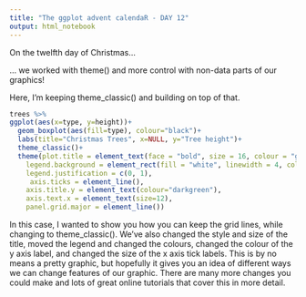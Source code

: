 ```yaml
---
title: "The ggplot advent calendaR - DAY 12"
output: html_notebook
---
```


On the twelfth day of Christmas...

... we worked with theme() and more control with non-data parts of our graphics!

Here, I'm keeping theme_classic() and building on top of that.
```r
trees %>%
ggplot(aes(x=type, y=height))+
  geom_boxplot(aes(fill=type), colour="black")+
  labs(title="Christmas Trees", x=NULL, y="Tree height")+
  theme_classic()+
  theme(plot.title = element_text(face = "bold", size = 16, colour = "gold"),
    legend.background = element_rect(fill = "white", linewidth = 4, colour = "red"),
    legend.justification = c(0, 1),
     axis.ticks = element_line(),
    axis.title.y = element_text(colour="darkgreen"),
    axis.text.x = element_text(size=12),
    panel.grid.major = element_line())
```

In this case, I wanted to show you how you can keep the grid lines, while changing to theme_classic(). We've also changed the style and size of the title, moved the legend and changed the colours, changed the colour of the y axis label, and changed the size of the x axis tick labels. This is by no means a pretty graphic, but hopefully it gives you an idea of different ways we can change features of our graphic. There are many more changes you could make and lots of great online tutorials that cover this in more detail.
